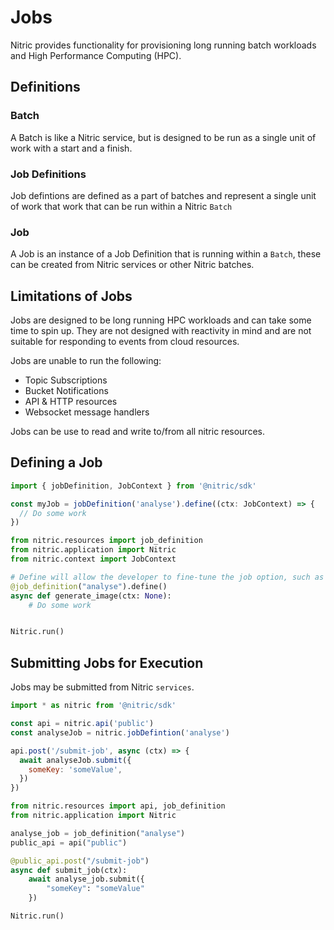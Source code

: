
# Jobs

Nitric provides functionality for provisioning long running batch workloads and High Performance Computing (HPC).

## Definitions

### Batch

A Batch is like a Nitric service, but is designed to be run as a single unit of work with a start and a finish.

### Job Definitions

Job defintions are defined as a part of batches and represent a single unit of work that work that can be run within a Nitric `Batch`

### Job

A Job is an instance of a Job Definition that is running within a `Batch`, these can be created from Nitric services or other Nitric batches.

## Limitations of Jobs

Jobs are designed to be long running HPC workloads and can take some time to spin up. They are not designed with reactivity in mind and are not suitable for responding to events from cloud resources.

Jobs are unable to run the following:

- Topic Subscriptions
- Bucket Notifications
- API & HTTP resources
- Websocket message handlers

Jobs can be use to read and write to/from all nitric resources.

## Defining a Job

<CodeGroup>

```typescript
import { jobDefinition, JobContext } from '@nitric/sdk'

const myJob = jobDefinition('analyse').define((ctx: JobContext) => {
  // Do some work
})
```

```python
from nitric.resources import job_definition
from nitric.application import Nitric
from nitric.context import JobContext

# Define will allow the developer to fine-tune the job option, such as adding resource dependencies (e.g. CPU, Memory, GPUs) etc.
@job_definition("analyse").define()
async def generate_image(ctx: None):
    # Do some work


Nitric.run()
```

</CodeGroup>

## Submitting Jobs for Execution

Jobs may be submitted from Nitric `services`.

<CodeGroup>

```javascript
import * as nitric from '@nitric/sdk'

const api = nitric.api('public')
const analyseJob = nitric.jobDefintion('analyse')

api.post('/submit-job', async (ctx) => {
  await analyseJob.submit({
    someKey: 'someValue',
  })
})
```

```python
from nitric.resources import api, job_definition
from nitric.application import Nitric

analyse_job = job_definition("analyse")
public_api = api("public")

@public_api.post("/submit-job")
async def submit_job(ctx):
    await analyse_job.submit({
        "someKey": "someValue"
    })

Nitric.run()
```
